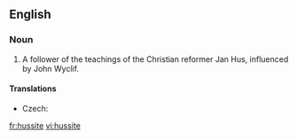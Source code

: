 ==English==
{{wikipedia}}
===Noun===
{{en-noun}}

# A follower of the teachings of the Christian reformer Jan Hus, influenced by John Wyclif.

====Translations====
{{trans-top|follower}}
* Czech: {{t-|cs|husita|m}}
{{trans-mid}}
{{trans-bottom}}

[[fr:hussite]]
[[vi:hussite]]